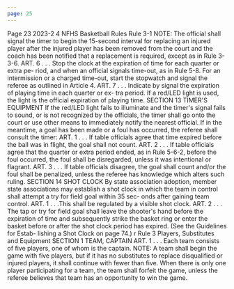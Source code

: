 ```yaml
---
page: 25
---
```


Page 23 2023-2 4 NFHS Basketball Rules Rule 3-1 NOTE: The official shall signal the timer to begin the 15-second interval for replacing an injured player after the injured player has been removed from the court and the coach has been notified that a replacement is required, except as in Rule 3-3-6. ART. 6 . . . Stop the clock at the expiration of time for each quarter or extra pe- riod, and when an official signals time-out, as in Rule 5-8. For an intermission or a charged time-out, start the stopwatch and signal the referee as outlined in Article 4. ART. 7 . . . Indicate by signal the expiration of playing time in each quarter or ex- tra period. If a red/LED light is used, the light is the official expiration of playing time. SECTION 13 TIMER'S EQUIPMENT If the red/LED light fails to illuminate and the timer's signal fails to sound, or is not recognized by the officials, the timer shall go onto the court or use other means to immediately notify the nearest official. If in the meantime, a goal has been made or a foul has occurred, the referee shall consult the timer: ART. 1 . . . If table officials agree that time expired before the ball was in flight, the goal shall not count. ART. 2 . . . If table officials agree that the quarter or extra period ended, as in Rule 5-6-2, before the foul occurred, the foul shall be disregarded, unless it was intentional or flagrant. ART. 3 . . . If table officials disagree, the goal shall count and/or the foul shall be penalized, unless the referee has knowledge which alters such ruling. SECTION 14 SHOT CLOCK By state association adoption, member state associations may establish a shot clock in which the team in control shall attempt a try for field goal within 35 sec- onds after gaining team control. ART. 1 . . .This shall be regulated by a visible shot clock. ART. 2 . . . The tap or try for field goal shall leave the shooter's hand before the expiration of time and subsequently strike the basket ring or enter the basket before or after the shot clock period has expired. (See the Guidelines for Estab- lishing a Shot Clock on page 74.) r Rule 3 Players, Substitutes and Equipment SECTION 1 TEAM, CAPTAIN ART. 1 . . . Each team consists of five players, one of whom is the captain. NOTE: A team shall begin the game with five players, but if it has no substitutes to replace disqualified or injured players, it shall continue with fewer than five. When there is only one player participating for a team, the team shall forfeit the game, unless the referee believes that team has an opportunity to win the game.